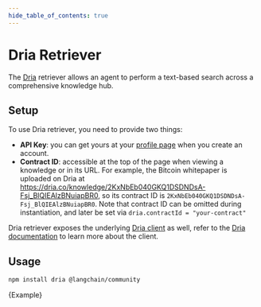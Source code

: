 ```yaml
---
hide_table_of_contents: true
---
```


# Dria Retriever

The [Dria](https://dria.co/profile) retriever allows an agent to perform a text-based search across a comprehensive knowledge hub.

## Setup

To use Dria retriever, you need to provide two things:

- **API Key**: you can get yours at your [profile page](https://dria.co/profile) when you create an account.
- **Contract ID**: accessible at the top of the page when viewing a knowledge or in its URL.
  For example, the Bitcoin whitepaper is uploaded on Dria at https://dria.co/knowledge/2KxNbEb040GKQ1DSDNDsA-Fsj_BlQIEAlzBNuiapBR0, so its contract ID is `2KxNbEb040GKQ1DSDNDsA-Fsj_BlQIEAlzBNuiapBR0`.
  Note that contract ID can be omitted during instantiation, and later be set via `dria.contractId = "your-contract"`

Dria retriever exposes the underlying [Dria client](https://npmjs.com/package/dria) as well, refer to the [Dria documentation](https://github.com/firstbatchxyz/dria-js-client?tab=readme-ov-file#usage) to learn more about the client.

## Usage


<IntegrationInstallTooltip></IntegrationInstallTooltip>

```bash npm2yarn
npm install dria @langchain/community
```


<CodeBlock language="typescript">{Example}</CodeBlock>
